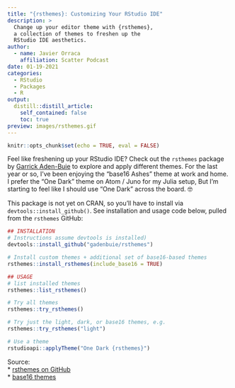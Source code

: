 ```yaml
---
title: "{rsthemes}: Customizing Your RStudio IDE"
description: > 
  Change up your editor theme with {rsthemes}, 
  a collection of themes to freshen up the 
  RStudio IDE aesthetics.
author:
  - name: Javier Orraca
    affiliation: Scatter Podcast
date: 01-19-2021
categories:
  - RStudio
  - Packages
  - R
output:
  distill::distill_article:
    self_contained: false
    toc: true
preview: images/rsthemes.gif
---
```


```r
knitr::opts_chunk$set(echo = TRUE, eval = FALSE)
```

Feel like freshening up your RStudio IDE? Check out the `rsthemes` package by [Garrick Aden-Buie](https://www.linkedin.com/in/garrick-aden-buie/) to explore and apply different themes. For the last year or so, I've been enjoying the "base16 Ashes" theme at work and home. I prefer the "One Dark" theme on Atom / Juno for my Julia setup, But I'm starting to feel like I should use "One Dark" across the board. 🤓

This package is not yet on CRAN, so you'll have to install via `devtools::install_github()`. See installation and usage code below, pulled from the `rsthemes` GitHub:

```r
## INSTALLATION
# Instructions assume devtools is installed)
devtools::install_github("gadenbuie/rsthemes")

# Install custom themes + additional set of base16-based themes
rsthemes::install_rsthemes(include_base16 = TRUE)

## USAGE
# list installed themes
rsthemes::list_rsthemes()

# Try all themes
rsthemes::try_rsthemes()

# Try just the light, dark, or base16 themes, e.g.
rsthemes::try_rsthemes("light")

# Use a theme
rstudioapi::applyTheme("One Dark {rsthemes}")
```

Source:<br>
* [rsthemes on GitHub](https://github.com/gadenbuie/rsthemes)
<br>* [base16 themes](http://chriskempson.com/projects/base16/) 